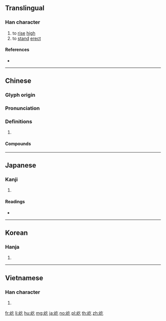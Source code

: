 ==Translingual==

===Han character===
{{Han char|rn=46|rad=山|as=03|sn=6|four=28717|canj=UON|ids=⿰山乞}}

# to [[rise]] [[high]]
# to [[stand]] [[erect]]

====References====
* {{Han ref|kx=0307.150|dkj=07889|dj=0607.140|hdz=10761.110|uh=5C79|ud=23673|bh=A67A|bd=42618}}

----

==Chinese==
{{zh-forms}}

===Glyph origin===
{{Han etym}}

===Pronunciation===
{{zh-pron
|m=yì
|c=ngat6
|mn=qz,xm,zz:gi̍t/tw:kit
|mc=y
|oc=y
|cat=
}}

===Definitions===
{{zh-hanzi}}

# {{rfdef|zh}}

====Compounds====
{{zh-der|屹屹|屹然|屹立|屹立不搖|屹蹬蹬|巍然屹立|扭扭屹屹}}

----

==Japanese==

===Kanji===
{{ja-kanji|grade=|rs=山03}}

# {{defn|lang=ja|sort=山03}}

====Readings====
* {{ja-readings|goon=[[ごち]] (gochi)|kanon=[[ぎつ]] (gitsu)|kanyoon=[[きつ]] (kitsu)|kun=[[そばだつ]] (sobadatsu)}}

----

==Korean==

===Hanja===
{{ko-hanja|hangeul=흘|rv=heul|mr=hŭl}}

# {{defn|lang=ko|sort=山03}}

----

==Vietnamese==

===Han character===
{{vi-hantu|ngật|rs=山03}}

# {{defn|lang=vi|sort=山03}}

[[fr:屹]]
[[li:屹]]
[[hu:屹]]
[[mg:屹]]
[[ja:屹]]
[[no:屹]]
[[pl:屹]]
[[th:屹]]
[[zh:屹]]